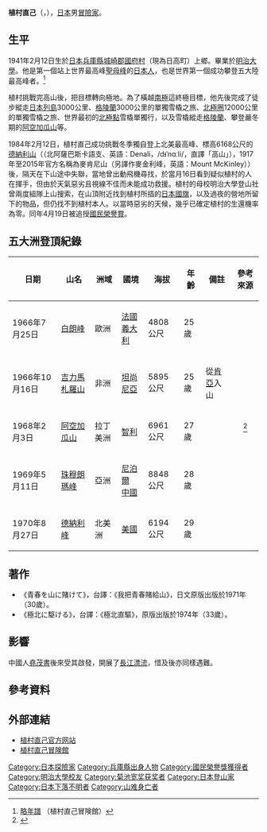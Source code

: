 {{noteTA
|1 = zh-cn:珠穆朗玛峰; zh-hk:珠穆朗瑪峰; zh-tw:聖母峰; zh-sg:珠穆朗玛峰
}}

{{Infobox person
| name = うえむら なおみ<br/>Naomi Uemura<br/>植村直己
| image = Uemuro Naomi postcard.jpg
| image_upright = 
| caption = 1978年植村直己橫跨格陵蘭的紀念郵票，[[格陵蘭|格陵蘭]]發行於2011年。
| birth_date = {{Birth date|1941|2|12}}
| birth_place = {{flag|Empire of Japan}}[[兵庫縣|兵庫縣]][[城崎郡|城崎郡]][[國府村|國府村]]
| disappeared_date = {{Disappeared date and age|1984|2|13|1941|2|12}}
| disappeared_place = {{USA}}[[阿拉斯加州|阿拉斯加州]]
| disappeared_status = {{Missing for|1984|2|13}}
| nationality = [[日本人|日本人]]
}}

{{Japanese|japanese=植村 直己|kana=うえむら なおみ|romaji=Uemura Naomi}}
'''植村直己'''（{{lang-ja|うえむら なおみ}}，{{bd|1941年|2月12日|1984年|2月13日？（未发现遗体具体日期不明）}}），[[日本|日本]]男[[冒險家|冒險家]]。

==生平==
1941年2月12日生於[[日本|日本]][[兵庫縣|兵庫縣]][[城崎郡|城崎郡]][[國府村|國府村]]（現為日高町）上鄉。畢業於[[明治大學|明治大學]]。他是第一個站上世界最高峰[[聖母峰|聖母峰]]的[[日本人|日本人]]，也是世界第一個成功攀登五大陸最高峰者。<ref>[http://www3.city.toyooka.lg.jp/boukenkan/pages/history/history.html 略年譜] {{Wayback|url=http://www3.city.toyooka.lg.jp/boukenkan/pages/history/history.html |date=20151208092525 }}（植村直己冒険館）</ref>

植村挑戰完高山後，把目標轉向極地。為了橫越[[南極|南極]]這終極目標，他先後完成了徒步縱走[[日本列島|日本列島]]3000公里、[[格陵蘭|格陵蘭]]3000公里的單獨雪橇之旅、[[北極圈|北極圈]]12000公里的單獨雪橇之旅、世界最初的[[北極點|北極點]]雪橇單獨行，以及雪橇縱走[[格陵蘭|格陵蘭]]、攀登嚴冬期的[[阿空加瓜山|阿空加瓜山]]等。

1984年2月12日，植村直己成功挑戰冬季獨自登上北美最高峰、標高6168公尺的[[德納利山|德納利山]]（（北阿薩巴斯卡語支、英語：Denali，/dᵻˈnɑːli/，直譯「高山」），1917年至2015年官方名稱為麥肯尼山（另譯作麥金利峰，英語：Mount McKinley））後，隔天在下山途中失聯，當地曾出動飛機尋找，於當月16日看到疑似植村的人在揮手，但由於天氣惡劣且視線不佳而未能成功救援。植村的母校明治大學登山社曾兩度組隊上山搜索，在山頂附近找到植村所插的[[日本國旗|日本國旗]]，以及過夜的營地所留下的物品，但仍找不到植村本人。以當時惡劣的天候，幾乎已確定植村的生還機率為零。同年4月19日被追授[[國民榮譽賞|國民榮譽賞]]。

== 五大洲登頂紀錄 ==
{| class="wikitable sortable"
!日期
!山名
!洲域
!國境
!海拔
!年齡
!備註
!參考來源
|-
|1966年7月25日
|[[白朗峰|白朗峰]]
|歐洲
|[[法国|法國]]<br/>[[意大利|義大利]]
|4808公尺
|25歲
|
| rowspan="5" |<center><ref>{{Cite book|title=《我把青春賭給山》|last=植村|first=直己|publisher=馬可孛羅|year=2021|isbn=9789865509569|location=台北市|language=zh-tw|others=譯者：陳嫻若|trans-title=青春を山に賭けて}}</ref></center>
|-
|1966年10月16日 
|[[乞力马扎罗山|吉力馬札羅山]]
|非洲
|[[坦桑尼亚|坦尚尼亞]]
|5895公尺
|25歲
|從[[肯尼亚|肯亞]]入山
|-
|1968年2月3日 
|[[阿空加瓜山|阿空加瓜山]]
|拉丁美洲
|[[智利|智利]]
|6961公尺
|27歲
|
|-
|1969年5月11日
|[[珠穆朗瑪峰|珠穆朗瑪峰]]
|亞洲
|[[尼泊尔|尼泊爾]]<br/>[[中國|中國]]
|8848公尺
|28歲
|
|-
|1970年8月27日
|[[迪纳利|德納利峰]]
|北美洲
|[[美国|美國]]
|6194公尺
|29歲
|
|}

== 著作 ==

* 《青春を山に賭けて》，台譯：《我把青春賭給山》，日文原版出版於1971年（30歲）。
* 《極北に駆ける》，台譯：《極北直驅》，原版出版於1974年（33歲）。

== 影響 ==
中國人[[堯茂書|堯茂書]]後來受其啟發，開展了[[長江漂流事件|長江漂流]]，惜及後亦同樣遇難。

== 參考資料 ==
{{Reflist}}

==外部連結==
{{Commonscat|Naomi Uemura}}
* [http://www2.nkansai.ne.jp/uemura 植村直己官方网站] {{Wayback|url=http://www2.nkansai.ne.jp/uemura |date=20080923121329 }}
*[https://boukenkan.com/ 植村直己冒険館] {{Wayback|url=https://boukenkan.com/ |date=20211218223119 }}
{{国民荣誉赏}}

{{Authority control}}
{{DEFAULTSORT:Uemura, Naomi}}
[[Category:日本探險家|Category:日本探險家]]
[[Category:兵庫縣出身人物|Category:兵庫縣出身人物]]
[[Category:國民榮譽獎獲得者|Category:國民榮譽獎獲得者]]
[[Category:明治大學校友|Category:明治大學校友]]
[[Category:菊池宽奖获奖者|Category:菊池宽奖获奖者]]
[[Category:日本登山家|Category:日本登山家]]
[[Category:日本下落不明者|Category:日本下落不明者]]
[[Category:山难身亡者|Category:山难身亡者]]